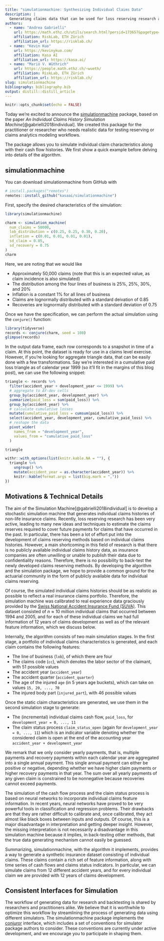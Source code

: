 ```yaml
---
title: "simulationmachine: Synthesizing Individual Claims Data"
description: |
  Generating claims data that can be used for loss reserving research and backtesting.
authors:
  - name: "Andrea Gabrielli"
    url: https://math.ethz.ch/utils/search.html?persid=173657&pagetype=people
    affiliation: RiskLab, ETH Zürich
    affiliation_url: https://risklab.ch/
  - name: "Kevin Kuo"
    url: https://kevinykuo.com/
    affiliation: Kasa AI
    affiliation_url: https://kasa.ai/
  - name: "Mario V. Wüthrich"
    url: https://people.math.ethz.ch/~wueth/
    affiliation: RiskLab, ETH Zürich
    affiliation_url: https://risklab.ch/
slug: simulationmachine
bibliography: bibliography.bib
output: distill::distill_article
---
```


```r
knitr::opts_chunk$set(echo = FALSE)
```

Today we're excited to announce the [simulationmachine](https://github.com/kasaai/simulationmachine) package, based on the paper *An Individual Claims History Simulation Machine*[@gabrielli2018individual]. We created this package for the practitioner or researcher who needs realistic data for testing reserving or claims analytics modeling workflows.

The package allows you to simulate individual claim characteristics along with their cash flow histories. We first show a quick example before delving into details of the algorithm.

## simulationmachine

You can download simulationmachine from GitHub with

```r
# install.packages("remotes")
remotes::install_github("kasaai/simulationmachine")
```

First, specify the desired characteristics of the simulation:

```r
library(simulationmachine)

charm <- simulation_machine(
  num_claims = 50000, 
  lob_distribution = c(0.25, 0.25, 0.30, 0.20), 
  inflation = c(0.01, 0.01, 0.01, 0.01), 
  sd_claim = 0.85, 
  sd_recovery = 0.75
)
charm
```

Here, we are noting that we would like 

- Approximately 50,000 claims (note that this is an expected value, as claim incidence is also simulated)
- The distribution among the four lines of business is 25%, 25%, 30%, and 20%
- Inflation is a constant 1% for all lines of business
- Claims are lognormally distributed with a standard deivation of 0.85
- Recoveries are lognormally distributed with a standard deviation of 0.75

Once we have the specification, we can perform the actual simulation using the `conjure()` function:

```r
library(tidyverse)
records <- conjure(charm, seed = 100)
glimpse(records)
```

In the output data frame, each row corresponds to a snapshot in time of a claim. At this point, the dataset is ready for use in a claims level exercise. However, if you're looking for aggregate triangle data, that can be easily done with a few transformations. Say we're interested in a cumulative paid loss triangle as of calendar year 1999 (so it'll fit in the margins of this blog post), we can use the following snippet:

```r
triangle <- records %>% 
  filter(accident_year + development_year <= 1999) %>% 
  # aggregate to AY-dev cells
  group_by(accident_year, development_year) %>% 
  summarize(paid_loss = sum(paid_loss)) %>% 
  group_by(accident_year) %>% 
  # calculate cumulative losses
  mutate(cumulative_paid_loss = cumsum(paid_loss)) %>% 
  select(accident_year, development_year, cumulative_paid_loss) %>% 
  # reshape the data
  pivot_wider(
    names_from = "development_year", 
    values_from = "cumulative_paid_loss"
  )
```

```r
triangle
```

```r
withr::with_options(list(knitr.kable.NA = ""), {
  triangle %>% 
    ungroup() %>% 
    mutate(accident_year = as.character(accident_year)) %>% 
    knitr::kable(format.args = list(big.mark = ","))
})

```

## Motivations & Technical Details

The aim of the Simulation Machine[@gabrielli2018individual] is to develop a stochastic simulation machine that generates individual claims histories of non-life insurance claims. Recently, loss reserving research has been very active, leading to many new ideas and techniques to estimate the claims reserves required to cover future payments for claims that have occurred in the past. In particular, there has been a lot of effort put into the development of claims reserving methods based on individual claims histories. However, a main shortcoming in this field of research is that there is no publicly available individual claims history data, as insurance companies are often unwilling or unable to publish their data due to confidentiality reasons. Therefore, there is no possibility to back-test the newly developed claims reserving methods. By developing the algorithm and the simulation package, we hope to provide a common ground for the actuarial community in the form of publicly available data for individual claims reserving.

Of course, the simulated individual claims histories should be as realistic as possible to reflect a real insurance claims portfolio. Therefore, the simulation machine was calibrated to real experience data graciously provided by the [Swiss National Accident Insurance Fund (SUVA)](https://www.suva.ch/en?lang=en). This dataset consisted of $n \approx 10$ million individual claims that occurred between 1994 and 2005, and for each of these individual claims we had full information of 12 years of claims development as well as of the relevant feature information, which we discuss below.

Internally, the algorithm consists of two main simulation stages. In the first stage, a portfolio of individual claims characteristics is generated, and each claim contains the following features:

- The line of business (`lob`), of which there are four
- The claims code (`cc`), which denotes the labor sector of the claimant, with 51 possible values
- The accident year (`accident_year`)
- The accident quarter (`accident_quarter`)
- The age of the injured `age` (in 5 years age buckets), which can take on values `15, 20, ..., 70`
- The injured body part (`injured_part`), with 46 possible values

<!-- Note that for the labels $\{1, \dots, 53\}$ and $\{1, \dots, 99\}$ of the two features claims code and injured body part we have gaps, that is, in total we can simulate from 51 different claims codes and from 46 different injured body parts. -->

Once the static claim characteristics are generated, we use them in the second simulation stage to generate:

- The (incremental) individual claims cash flow, `paid_loss`, for `development_year = 0, ..., 11`
- The claim status process `claim_status_open` (again for  `development_year = 0, ..., 11`) which is an indicator variable denoting whether the considered claim is open at the end of the accounting year `accident_year + development_year`

We remark that we only consider yearly payments, that is, multiple payments and recovery payments within each calendar year are aggregated into a single annual payment. This single annual payment can either be positive or negative, depending whether we have higher claim payments or higher recovery payments in that year. The sum over all yearly payments of any given claim is constrained to be nonnegative because recoveries cannot exceed payments.

The simulation of the cash flow process and the claim status process is based on neural networks to incorporate individual claims feature information. In recent years, neural networks have proved to be very powerful tools in classification and regression problems. Their drawbacks are that they are rather difficult to calibrate and, once calibrated, they act almost like black boxes between inputs and outputs. Of course, this is a major disadvantage in interpretation and getting deeper insight. However, the missing interpretation is not necessarily a  disadvantage in this simulation machine because it implies, in back-testing other methods, that the true data generating mechanism cannot easily be guessed.

Summarizing, simulationmachine, with the algorithm it implements, provides a way to generate a synthetic insurance dataset consisting of individual claims. These claims contain a rich set of feature information, along with time series of cash flows and claims status indicators. In particular, we can simulate claims from 12 different accident years, and for every individual claim we are provided with 12 years of claims development.

## Consistent Interfaces for Simulation

The workflow of generating data for research and backtesting is shared by researchers and practitioners alike. We believe that it is worthwhile to optimize this workflow by streamlining the process of generating data using different simulators. The simulationmachine package implements the [conjuror](https://conjuror.kasa.ai/) interface, which includes a set of conventions for simulator package authors to consider. These conventions are currently under active development, and we encourage you to participate in shaping them.